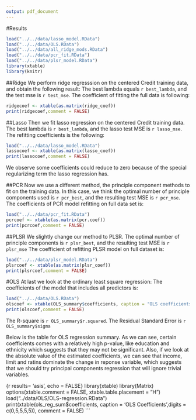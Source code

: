 ```yaml
---
output: pdf_document
---
```


#Results

```r
load("../../data/lasso_model.RData")
load("../../data/OLS.RData")
load("../../data/all_ridge_mods.RData")
load("../../data/pcr_fit.RData")
load("../../data/plsr_model.RData")
library(xtable)
library(knitr)

```

##Ridge
We perform ridge regresssion on the centered Credit training data, and obtain the following result:
The best lambda equals `r best_lambda`, and the test mse is `r test_mse`.
The coefficient of fitting the full data is following:

```r

ridgecoef <- xtable(as.matrix(ridge_coef))
print(ridgecoef,comment = FALSE)
```

##Lasso
Then we fit lasso regression on the centered Credit training data.
The best lambda is `r best_lambda`, and the lasso test MSE is `r lasso_mse`.
The refitting coefficients is the following:
```r
load("../../data/lasso_model.RData")
lassocoef <- xtable(as.matrix(lasso_coef))
print(lassocoef,comment = FALSE)
```
We observe some coefficients could reduce to zero because of the special regularizing term the lasso regression has.


##PCR
Now we use a different method, the principle component methods to fit on the training data. In this case, we think the optimal number of principle components used is `r pcr_best`, and the resulting test MSE is `r pcr_mse`.
The coefficients of PCR model refitting on full data set is:
```r
load("../../data/pcr_fit.RData")
pcrcoef <- xtable(as.matrix(pcr.coef))
print(pcrcoef,comment = FALSE)
```

##PLSR
We slightly change our method to PLSR. The optimal number of principle components is `r plsr_best`, and the resulting test MSE is `r plsr_mse`
The coefficient of refitting PLSR model on full dataset is:
```r
load("../../data/plsr_model.RData")
plsrcoef <- xtable(as.matrix(plsr_coef))
print(plsrcoef,comment = FALSE)
```

#OLS
At last we look at the ordinary least square regression:
The coefficients of the model that includes all predictors is:
```r
load("../../data/OLS.RData")
olscoef <- xtable(OLS_summary$coefficients, caption = "OLS coefficients")
print(olscoef,comment = FALSE)
```
The R-square is `r OLS_summary$r.squared`. The Residual Standard Error is `r OLS_summary$sigma`




Below is the table for OLS regression summary. As we can see, certain coefficients comes with a relatively high p-value, like education and ethnicity which suggests that they may not be significant. Also, if we look at the absolute value of the estimated coefficients, we can see that income, limit and ratins dominate the change in reponse variable, which suggests that we should try principal components regression that will ignore trivial variables.

{r results= 'asis', echo = FALSE}
library(xtable)
library(Matrix)
options(xtable.comment = FALSE,
        xtable.table.placement = "H")
load("../data/OLS/OLS-regression.RData")
print(xtable(ols_reg_sum$coefficients, caption = 'OLS Coefficients',digits = c(0,5,5,5,5)), comment = FALSE)
```
